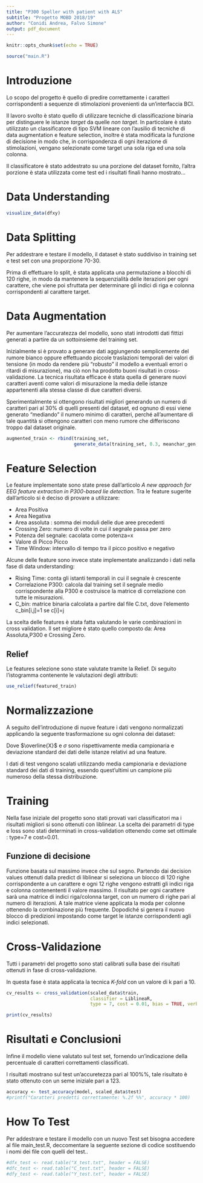 ```yaml
---
title: "P300 Speller with patient with ALS"
subtitle: "Progetto MOBD 2018/19"
author: "Conidi Andrea, Falvo Simone"
output: pdf_document
---
```


```r
knitr::opts_chunk$set(echo = TRUE)
```

```r
source("main.R")
```

# Introduzione

Lo scopo del progetto è quello di predire correttamente i caratteri corrispondenti a sequenze di stimolazioni provenienti da un'interfaccia BCI.

Il lavoro svolto è stato quello di utilizzare tecniche di classificazione binaria per distinguere le istanze *target* da quelle *non target*. In particolare è stato utilizzato un classificatore di tipo SVM lineare con l'ausilio di tecniche di data augmentation e feature selection, inoltre è stata modificata la funzione di decisione in modo che, in corrispondenza di ogni iterazione di stimolazioni, vengano selezionate come target una sola riga ed una sola colonna.

Il classificatore è stato addestrato su una porzione del dataset fornito, l'altra porzione è stata utilizzata come test ed i risultati finali hanno mostrato...



# Data Understanding

```r
visualize_data(dfxy)
```



# Data Splitting

Per addestrare e testare il modello, il dataset è stato suddiviso in training set e test set con una proporzione 70-30.

Prima di effettuare lo split, è stata applicata una permutazione a blocchi di 120 righe, in modo da mantenere la sequenzialità delle iterazioni per ogni carattere, che viene poi sfruttata per determinare gli indici di riga e colonna corrispondenti al carattere target.



# Data Augmentation

Per aumentare l'accuratezza del modello, sono stati introdotti dati fittizi generati a partire da un sottoinsieme del training set.

Inizialmente si è provato a generare dati aggiungendo semplicemente del rumore bianco oppure effettuando piccole traslazioni temporali dei valori di tensione (in modo da rendere più "robusto" il modello a eventuali errori o ritardi di misurazione), ma ciò non ha prodotto buoni risultati in cross-validazione. La tecnica risultata efficace è stata quella di generare nuovi caratteri aventi come valori di misurazione la media delle istanze appartenenti alla stessa classe di due caratteri diversi.

Sperimentalmente si ottengono risultati migliori generando un numero di caratteri pari al 30\% di quelli presenti del dataset, ed ognuno di essi viene generato "mediando" il numero minimo di caratteri, perché all'aumentare di tale quantità si ottengono caratteri con meno rumore che differiscono troppo dal dataset originale.

```r
augmented_train <- rbind(training_set, 
                         generate_data(training_set, 0.3, meanchar_gen, n=2))
```



# Feature Selection

Le feature implementate sono state prese dall'articolo *A new approach for EEG feature extraction in P300-based lie detection*.
Tra le feature sugerite dall'articolo si è deciso di provare a utilizzare:

* Area Positiva
* Area Negativa
* Area assoluta : somma dei moduli delle due aree precedenti
* Crossing Zero: numero di volte in cui il segnale passa per zero
* Potenza del segnale: cacolata come potenza=x
* Valore di Picco Picco
* Time Window: intervallo di tempo tra il picco positivo e negativo

Alcune delle feature sono invece state implementate analizzando i dati nella fase di data understanding:

* Rising Time: conta gli istanti temporali in cui il segnale è crescente
* Correlazione P300: calcola dal training set il segnale medio corrispondente alla P300 e costruisce la          matrice di correlazione con tutte le misurazioni.
* C_bin: matrice binaria calcolata a partire dal file C.txt, dove l'elemento c_bin[i,j]=1 se c[i]=j

La scelta delle features è stata fatta valutando le varie combinazioni in cross validation. Il set migliore è stato quello composto da: Area Assoluta,P300 e Crossing Zero.

## Relief

Le features selezione sono state valutate tramite la Relief. Di seguito l'istogramma contenente le valutazioni degli attributi:
```r
use_relief(featured_train)
```


# Normalizzazione

A seguito dell'introduzione di nuove feature i dati vengono normalizzati applicando la seguente trasformazione su ogni colonna dei dataset:

\begin{displaymath}
Z_{train} = \frac{X_{train} - \overline{X}_{train}}{\sigma_{train}}
\qquad \quad
Z_{test} = \frac{X_{test} - \overline{X}_{train}}{\sigma_{train}}
\end{displaymath}

Dove $\overline{X}$ e $\sigma$ sono rispettivamente media campionaria e deviazione standard dei dati delle istanze relativi ad una feature.

I dati di test vengono scalati utilizzando media campionaria e deviazione standard dei dati di training, essendo quest'ultimi un campione più numeroso della stessa distribuzione.




# Training

Nella fase iniziale del progetto sono stati provati vari classificatori ma i risultati migliori si sono ottenuti con liblinear.
La scelta dei parametri di type e loss sono stati determinati in cross-validation ottenendo come set ottimale : type=7 e cost=0.01.

## Funzione di decisione

Funzione basata sul massimo invece che sul segno. Partendo dai decision values ottenuti dalla predict di liblinear si seleziona un blocco di 120 righe corrispondente a un carattere e ogni 12 righe vengono estratti gli indici riga e colonna  contenententi il valore massimo.
Il risultato per ogni carattere sarà una matrice di indici riga/colonna  target, con un numero di righe pari al numero di iterazioni. A tale matrice viene applicata la moda per colonne ottenendo  la combinazione più frequente. Dopodiché si genera il nuovo blocco di predizioni impostando come target le istanze corrispondenti agli indici selezionati. 



# Cross-Validazione

Tutti i parametri del progetto sono stati calibrati sulla base dei risultati ottenuti in fase di cross-validazione.

In questa fase è stata applicata la tecnica *K-fold* con un valore di k pari a 10.
```r
cv_results <- cross_validation(scaled_data$train, 
                               classifier = LiblineaR, 
                               type = 7, cost = 0.01, bias = TRUE, verbose = FALSE)
```
```r
print(cv_results)
```



# Risultati e Conclusioni

Infine il modello viene valutato sul test set, fornendo un'indicazione della percentuale di caratteri correttamenti classificati.

I risultati mostrano sul test un'accuretezza pari al 100%%, tale risultato è stato ottenuto con un seme iniziale pari a 123.

```r
accuracy <- test_accuracy(model, scaled_data$test)
#printf("Caratteri predetti correttamente: %.2f %%", accuracy * 100)
```



# How To Test

Per addestrare e testare il modello con un nuovo Test set bisogna accedere al file main_test.R, deccomentare la seguente sezione di codice sostituendo i nomi dei file con quelli del test..
```r
#dfx_test <- read.table("X_test.txt", header = FALSE)
#dfc_test <- read.table("C_test.txt", header = FALSE)
#dfy_test <- read.table("Y_test.txt", header = FALSE)
```
